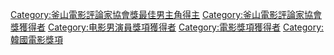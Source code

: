 [[Category:釜山電影評論家協會獎最佳男主角得主‎|Category:釜山電影評論家協會獎最佳男主角得主‎]]
[[Category:釜山電影評論家協會獎獲得者‎|Category:釜山電影評論家協會獎獲得者‎]]
[[Category:电影男演員獎項獲得者|Category:电影男演員獎項獲得者]]
[[Category:電影獎項獲得者|Category:電影獎項獲得者]]
[[Category:韓國電影獎項|Category:韓國電影獎項]]